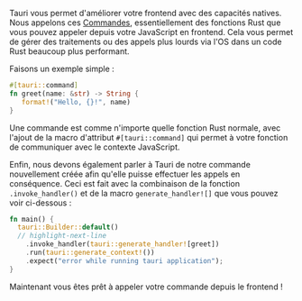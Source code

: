 Tauri vous permet d'améliorer votre frontend avec des capacités natives. Nous appelons ces [Commandes][command], essentiellement des fonctions Rust que vous pouvez appeler depuis votre JavaScript en frontend. Cela vous permet de gérer des traitements ou des appels plus lourds via l'OS dans un code Rust beaucoup plus performant.

Faisons un exemple simple :

```rust title=src-tauri/src/main.rs
#[tauri::command]
fn greet(name: &str) -> String {
   format!("Hello, {}!", name)
}
```

Une commande est comme n'importe quelle fonction Rust normale, avec l'ajout de la macro d'attribut `#[tauri::command]` qui permet à votre fonction de communiquer avec le contexte JavaScript.

Enfin, nous devons également parler à Tauri de notre commande nouvellement créée afin qu'elle puisse effectuer les appels en conséquence. Ceci est fait avec la combinaison de la fonction `.invoke_handler()` et de la macro `generate_handler![]` que vous pouvez voir ci-dessous :

```rust title=src-tauri/src/main.rs
fn main() {
  tauri::Builder::default()
  // highlight-next-line
    .invoke_handler(tauri::generate_handler![greet])
    .run(tauri::generate_context!())
    .expect("error while running tauri application");
}
```

Maintenant vous êtes prêt à appeler votre commande depuis le frontend !

[command]: ../../../features/command.md
